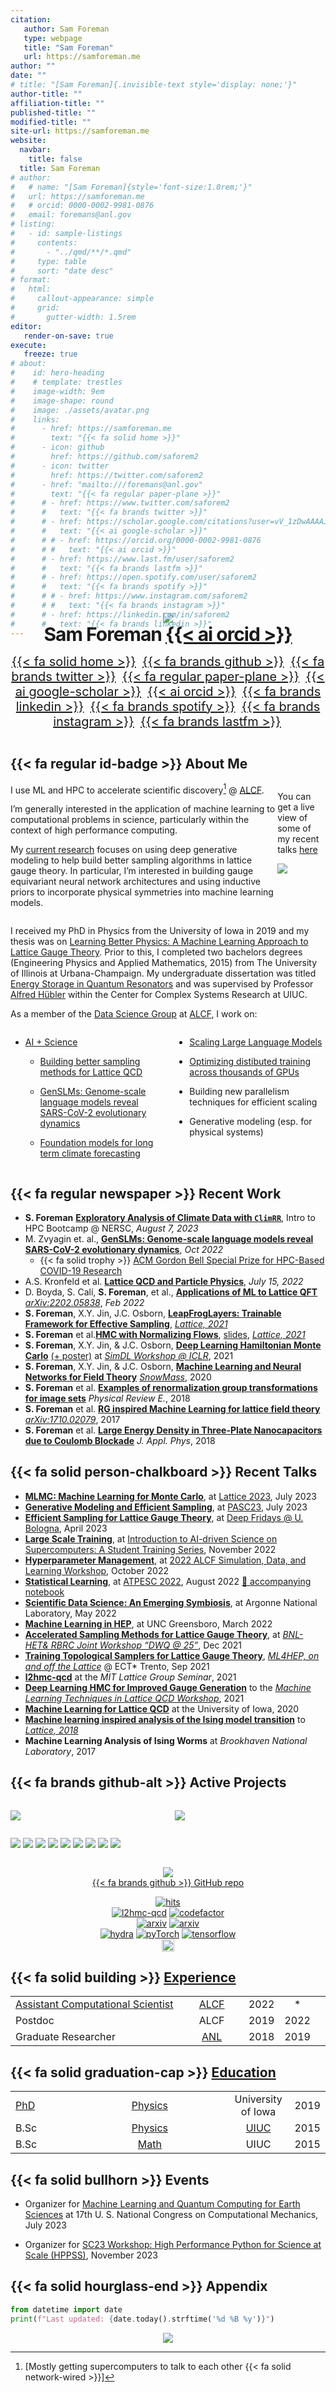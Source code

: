 ```yaml
---
citation:
   author: Sam Foreman
   type: webpage
   title: "Sam Foreman"
   url: https://samforeman.me
author: ""
date: ""
# title: "[Sam Foreman]{.invisible-text style='display: none;'}"
author-title: ""
affiliation-title: ""
published-title: ""
modified-title: ""
site-url: https://samforeman.me
website:
  navbar:
    title: false
  title: Sam Foreman
# author:
#   # name: "[Sam Foreman]{style='font-size:1.0rem;'}"
#   url: https://samforeman.me
#   # orcid: 0000-0002-9981-0876
#   email: foremans@anl.gov
# listing:
#   - id: sample-listings
#     contents:
#       - "../qmd/**/*.qmd"
#     type: table
#     sort: "date desc"
# format:
#   html:
#     callout-appearance: simple
#     grid:
#       gutter-width: 1.5rem
editor:
   render-on-save: true
execute:
   freeze: true
# about:
#    id: hero-heading
#    # template: trestles
#    image-width: 9em
#    image-shape: round
#    image: ./assets/avatar.png
#    links:
#      - href: https://samforeman.me
#        text: "{{< fa solid home >}}"
#      - icon: github
#        href: https://github.com/saforem2
#      - icon: twitter
#        href: https://twitter.com/saforem2
#      - href: "mailto:///foremans@anl.gov"
#        text: "{{< fa regular paper-plane >}}"
#      # - href: https://www.twitter.com/saforem2
#      #   text: "{{< fa brands twitter >}}"
#      # - href: https://scholar.google.com/citations?user=vV_1zDwAAAAJ&hl=en
#      #   text: "{{< ai google-scholar >}}"
#      # # - href: https://orcid.org/0000-0002-9981-0876
#      # #   text: "{{< ai orcid >}}"
#      # - href: https://www.last.fm/user/saforem2
#      #   text: "{{< fa brands lastfm >}}"
#      # - href: https://open.spotify.com/user/saforem2
#      #   text: "{{< fa brands spotify >}}"
#      # # - href: https://www.instagram.com/saforem2
#      # #   text: "{{< fa brands instagram >}}"
#      # - href: https://linkedin.com/in/saforem2
#      #   text: "{{< fa brands linkedin >}}"
---
```


# []{style="display: none; margin-top: 0rem!important;"}

::: {style="font-size:1.0em; text-align: center; margin-top: -5rem; "}

[![](./assets/avatar.png)]{.profile-avatar style="width: 100%;margi-top: -2rem;"}  
[Sam Foreman [[{{< ai orcid >}}]{.orcid-green}](https://orcid.org/0000-0002-9981-0876)]{style="font-size: 1.875rem; color: var(--dim-text)!important; font-weight: bold; margin-bottom: -0.5rem; letter-spacing:-1px;"}

[[{{< fa solid home >}}](https://samforeman.me)]{style="font-size:1.25rem; padding-right: 0.20rem;"}
[[{{< fa brands github >}}](https://github.com/saforem2)]{style="font-size:1.25rem; padding-left: 0.20rem; padding-right: 0.20rem"}
[[{{< fa brands twitter >}}](https://www.twitter.com/saforem2)]{style="font-size:1.25rem; padding-left: 0.20rem; padding-right: 0.20rem"}
[[{{< fa regular paper-plane >}}](mailto:///foremans@anl.gov)]{style="font-size:1.25rem; padding-left: 0.20rem; padding-right: 0.20rem"}
[[{{< ai google-scholar >}}](https://scholar.google.com/citations?user=vV_1zDwAAAAJ&hl=en)]{style="font-size:1.25rem; padding-left: 0.20rem; padding-right: 0.20rem"}
[[{{< ai orcid >}}](https://orcid.org/0000-0002-9981-0876)]{style="font-size:1.25rem; padding-left: 0.20rem; padding-right: 0.20rem"}
[[{{< fa brands linkedin >}}](https://linkedin.com/in/saforem2)]{style="font-size:1.25rem; padding-left: 0.20rem; padding-right: 0.20rem"}
[[{{< fa brands spotify >}}](https://open.spotify.com/user/saforem2)]{style="font-size:1.25rem; padding-left: 0.20rem; padding-right: 0.20rem"}
[[{{< fa brands instagram >}}](https://www.instagram.com/saforem2)]{style="font-size:1.25rem; padding-left: 0.20rem; padding-right: 0.20rem"}
[[{{< fa brands lastfm >}}](https://www.last.fm/user/saforem2)]{style="font-size:1.25rem; padding-left: 0.20rem; padding-right: 0.20rem"}

:::

::: {layout="[60,-5,30]]" layout-valign="center" style="display: flex; flex-direction: row; margin-top: -0.0em; align-items: center;"}

::: {style="margin-top: -0.0em;"}

# [{{< fa regular id-badge >}}]{.dim-text} About Me

I use ML and HPC to accelerate scientific discovery[^1] @ [ALCF](https://alcf.anl.gov).

I'm generally interested in the application of machine learning to
computational problems in science, particularly within the context of high
performance computing.

My [current research](https://saforem2.github.io/l2hmc-qcd) focuses on using
deep generative modeling to help build better sampling algorithms in lattice
gauge theory. In particular, I'm interested in building gauge equivariant
neural network architectures and using inductive priors to incorporate physical
symmetries into machine learning models.

[^1]: [Mostly getting supercomputers to talk to each other {{< fa solid network-wired >}}]

:::

::: {style="margin-top:1rem;"}

::: {.callout-tip icon=false title="[{{< fa solid person-chalkboard size=fa-lg >}}]{style='color:var(--dim-text);'} $\hspace{1pt}$ [Recent Talks]{.dim-text}" collapse="false" style="text-align: left!important; width:100%; border-color: var(--dim-color)!important; background-color: var(--bg-transparent);"}

You can get a live view of some of my recent talks [here](./qmd/slides.qmd)

:::

::: {.callout-tip icon=false title="[{{< fa solid music >}} $\hspace{1pt}$ Now Playing:]{.green-text}" collapse="true" style="width:100%; border: 1px solid var(--green-text)!important;"}

::: {style="width:100%;"}

[[![](https://spotify-github-profile.vercel.app/api/view?uid=saforem2&cover_image=true&theme=novatorem&bar_color=53b14f&bar_color_cover=true)](https://spotify-github-profile.vercel.app/api/view?uid=saforem2&redirect=true)]{.stretch}

:::

:::


:::

:::

I received my PhD in Physics from the University of Iowa in 2019 and my thesis
was on [Learning Better Physics: A Machine Learning Approach to Lattice Gauge
Theory](https://iro.uiowa.edu/esploro/outputs/doctoral/Learning-better-physics-a-machine-learning/9983776792002771).
Prior to this, I completed two bachelors degrees (Engineering Physics and
Applied Mathematics, 2015) from The University of Illinois at Urbana-Champaign.
My undergraduate dissertation was titled [Energy Storage in Quantum
Resonators](https://aip.scitation.org/doi/10.1063/1.5009698) and was supervised
by Professor [Alfred Hübler](https://en.wikipedia.org/wiki/Alfred_H%C3%BCbler)
within the Center for Complex Systems Research at UIUC.

As a member of the [Data Science
Group](https://www.alcf.anl.gov/about/people/group/506) at
[ALCF](https://alcf.anl.gov), I work on:  

:::: {.columns}

::: {.column width="50%"}

- [AI + Science](https://github.com/saforem2/)

  - [Building better sampling methods for Lattice
  QCD](https://github.com/saforem2/l2hmc-qcd)

  - [GenSLMs: Genome-scale language models reveal SARS-CoV-2 evolutionary dynamics](https://www.biorxiv.org/content/10.1101/2022.10.10.511571v2)

  - [Foundation models for long term climate
  forecasting](https://saforem2.github.io/climate-analysis)

:::

::: {.column width="50%"}

- [Scaling Large Language Models](https://github.com/saforem2/Megatron-DS-Benchmarking)

- [Optimizing distibuted training across thousands of GPUs](https://github.com/argonne-lcf/mlprof)


- Building new parallelism techniques for efficient scaling


- Generative modeling (esp. for physical systems)

:::

::::


## [{{< fa regular newspaper >}}]{.red-text} Recent Work

- **S. Foreman** [**Exploratory Analysis of Climate Data with `ClimRR`**](https://saforem2.github.io/climate-analysis), Intro to HPC Bootcamp @ NERSC, _August 7, 2023_  
- M. Zvyagin et. al., [**GenSLMs: Genome-scale language models reveal SARS-CoV-2 evolutionary dynamics**](https://www.biorxiv.org/content/10.1101/2022.10.10.511571v1.abstract), _Oct 2022_  
  - [{{< fa solid trophy >}}]{.yellow-text} [ACM Gordon Bell Special Prize for HPC-Based COVID-19 Research](https://www.acm.org/media-center/2022/november/gordon-bell-special-prize-covid-research-2022)  
- A.S. Kronfeld et al. [**Lattice QCD and Particle Physics**](https://arxiv.org/abs/2207.07641), _July 15, 2022_  
- D. Boyda, S. Calí, **S. Foreman**, et al., [**Applications of ML to Lattice QFT**](https://arxiv.org/abs/2202.05838) [_arXiv:2202.05838_](https://arxiv.org/abs/2202.05838), _Feb 2022_  
- **S. Foreman**, X.Y. Jin, J.C. Osborn, [**LeapFrogLayers: Trainable Framework for Effective Sampling**](https://arxiv.org/abs/2112.01582), [_Lattice, 2021_](https://indico.cern.ch/event/1006302)  
- **S. Foreman** et al.[**HMC with Normalizing Flows**](https://arxiv.org/abs/2112.01586), [slides](https://indico.cern.ch/event/1006302/contributions/4380743/), [_Lattice, 2021_](https://indico.cern.ch/event/1006302/)  
- **S. Foreman**, X.Y. Jin, & J.C. Osborn, [**Deep Learning Hamiltonian Monte Carlo**](https://arxiv.org/abs/2105.03418) [(+ poster)](https://simdl.github.io/posters/57-supp_DLHMC_Foreman_SimDL-ICLR2021_poster1.pdf) at [_SimDL Workshop @ ICLR_](https://simdl.github.io/), 2021  
- **S. Foreman**, X.Y. Jin, & J.C. Osborn, [**Machine Learning and Neural Networks for Field Theory**](https://bit.ly/snowmass_ml2020) [_SnowMass_](https://snowmass21.org/), 2020  
- **S. Foreman** et al. [**Examples of renormalization group transformations for image sets**](https://journals.aps.org/pre/abstract/10.1103/PhysRevE.98.052129) _Physical Review E._, 2018  
- **S. Foreman** et al. [**RG inspired Machine Learning for lattice field theory**](https://arxiv.org/abs/1710.02079) [_arXiv:1710.02079_](https://www.arxiv.or/abs/1710.02079), 2017  
- **S. Foreman** et al. [**Large Energy Density in Three-Plate Nanocapacitors due to Coulomb Blockade**](https://doi.org/10.1063/1.5009698) _J. Appl. Phys_, 2018  

## [{{< fa solid person-chalkboard >}}]{.orange-text} Recent Talks

<!-- ::: {.card} -->
<!---->
<!-- Magic card -->
<!---->
<!-- ::: -->

- [**MLMC: Machine Learning for Monte Carlo**](https://saforem2.github.io/lattice23), at [Lattice 2023](https://mlmc2022.github.io/), July 2023
- [**Generative Modeling and Efficient Sampling**](https://saforem2.github.io/lqcd-pasc23/), at [PASC23](https://pasc23.pasc-conference.org/), July 2023
- [**Efficient Sampling for Lattice Gauge Theory**](https://saforem2.github.io/deep-fridays), at [Deep Fridays @ U. Bologna](https://www.cs.unibo.it/~asperti/deep_fridays.html), April 2023
- [**Large Scale Training**](https://saforem2.github.io/ai4sci-large-scale-training), at [Introduction to AI-driven Science on Supercomputers: A Student Training Series](https://github.com/argonne-lcf/ai-science-training-series), November 2022
- [**Hyperparameter Management**](https://saforem2.github.io/hparam-management-sdl2022), at [2022 ALCF Simulation, Data, and Learning Workshop](https://www.alcf.anl.gov/events/2022-alcf-simulation-data-and-learning-workshop), October 2022
- [**Statistical Learning**](https://saforem2.github.io/ATPESC-StatisticalLearning), at [ATPESC 2022](https://extremecomputingtraining.anl.gov/), August 2022 [📕 accompanying notebook](https://github.com/argonne-lcf/ATPESC_MachineLearning/blob/master/00_statisticalLearning/src/atpesc/notebooks/statistical_learning.ipynb)
- [**Scientific Data Science: An Emerging Symbiosis**](https://saforem2.github.io/anl-job-talk/), at Argonne National Laboratory, May 2022
- [**Machine Learning in HEP**](https://saforem2.github.io/physicsSeminar), at UNC Greensboro, March 2022
- [**Accelerated Sampling Methods for Lattice Gauge Theory**](https://saforem2.github.io/l2hmc-dwq25/), at [_BNL-HET& RBRC Joint Workshop "DWQ @ 25"_](https://indico.bnl.gov/event/13576/), Dec 2021
- [**Training Topological Samplers for Lattice Gauge Theory**](https://saforem2.github.io/l2hmc_talk_ect2021/), [_ML4HEP, on and off the Lattice_](https://indico.ectstar.eu/event/77/contributions/2349/) @ ECT\* Trento, Sep 2021
- [**l2hmc-qcd**](https://github.com/saforem2/l2hmc-qcd) at the _MIT Lattice Group Seminar_, 2021
- [**Deep Learning HMC for Improved Gauge Generation**](https://bit.ly/mainz21) to the [_Machine Learning Techniques in Lattice QCD Workshop_](https://bit.ly/mainz21_overview), 2021
- [**Machine Learning for Lattice QCD**](https://slides.com/samforeman/l2hmc-qcd-93bc0c) at the University of Iowa, 2020
- [**Machine learning inspired analysis of the Ising model transition**](https://bit.ly/latt2018) to [_Lattice, 2018_](https://indico.fnal.gov/event/15949/overview)
- **Machine Learning Analysis of Ising Worms** at _Brookhaven National Laboratory_, 2017

## [{{< fa brands github-alt >}}]{.yellow-text} Active Projects


<!-- ::: {.callout-caution icon=false title="[{{< fa solid person-chalkboard size=fa-lg >}}]{style='color:#A9A9B3;'} $\hspace{2pt}$ [[**Scaling LLMs for Science and Ongoing Collaborations**](https://saforem2.github.io/scaling4science) @ [Data-Intensive Computing and AI/ML at Scale](https://events.cels.anl.gov/event/426/overview) (08/2023)]{.dim-text}" collapse="true" style="width:100%; background-color: rgba(28, 28, 28, 0.75)!important; border-color: #2c2c2c!important;"} -->

::: {.callout-tip icon="false" collapse="false" style="width:100%; background-color: var(--bg-transparent)!important; border-color: var(--bg-border)!important;" title="[{{< fa brands github >}}]{.yellow-text} [GitHub Stats]{.dim-text} [([`saforem2`](https://github.com/saforem2)):]{.dim-text}"}


:::: {.columns style="display: flex; flex-direction: row; align-items: center; text-align:left;"}

::: {.column width="50%" style="text-align: left;"}

[![](https://github-readme-stats.vercel.app/api?username=saforem2&theme=transparent&text_color=838383&hide_border=true\&rank_icon=percentile)](https://github.com/saforem2)

:::

::: {.column width="50%" style="text-align:left;"}

[![](https://github-readme-stats.vercel.app/api/wakatime?username=saforem2&hide_border=true&layout=compact&theme=transparent&text_color=838383)](https://github.com/saforem2/)

:::

::::


::: {.img-container style="text-align:center; display: flex; margin-left: auto; margin-right: auto;"}

[![](https://github-readme-stats.vercel.app/api/pin/?username=saforem2&repo=l2hmc-qcd&theme=transparent&include_all_commits=true&hide_border=true&text_color=838383&title_color=838383)](https://github.com/saforem2/l2hmc-qcd)
[![](https://github-readme-stats.vercel.app/api/pin/?username=saforem2&repo=lattice23&theme=transparent&show_icons=true&include_all_commits=true&hide_border=true&text_color=838383&title_color=838383)](https://github.com/saforem2/lattice23)
[![](https://github-readme-stats.vercel.app/api/pin/?username=saforem2&repo=lqcd-pasc23&theme=transparent&show_icons=true&include_all_commits=true&hide_border=true&text_color=838383&title_color=838383)](https://github.com/saforem2/lqcd-pasc23)
[![](https://github-readme-stats.vercel.app/api/pin/?username=nftqcd&repo=fthmc&theme=transparent&show_icons=true&include_all_commits=true&hide_border=true&text_color=838383&title_color=838383)](https://github.com/nftqcd/fthmc)
[![](https://github-readme-stats.vercel.app/api/pin/?username=argonne-lcf&repo=CompPerfWorkshop&theme=transparent&show_icons=true&include_all_commits=true&hide_border=true&text_color=838383)](https://github.com/argonne-lcf/CompPerfWorkshop)
[![](https://github-readme-stats.vercel.app/api/pin/?username=argonne-lcf&repo=ai-science-training-series&theme=transparent&show_icons=true&include_all_commits=true&hide_border=true&text_color=838383&title_color=838383)](https://github.com/argonne-lcf/ai-science-training-series)
[![](https://github-readme-stats.vercel.app/api/pin/?username=argonne-lcf&repo=mlprof&theme=transparent&show_icons=true&include_all_commits=true&hide_border=true&text_color=838383&title_color=838383)](https://github.com/argonne-lcf/mlprof)
[![](https://github-readme-stats.vercel.app/api/pin/?username=argonne-lcf&repo=user-guides&theme=transparent&show_icons=true&include_all_commits=true&hide_border=true&text_color=838383&title_color=838383)](https://github.com/argonne-lcf/user-guides)
[![](https://github-readme-stats.vercel.app/api/pin/?username=saforem2&repo=personal_site&theme=transparent&show_icons=true&include_all_commits=true&hide_border=true&icon_color=838383&title_color=838383)](https://github.com/saforem2/personal_site)

<!-- [![github](https://github-readme-stats.vercel.app/api/pin/?username=saforem2&repo=l2hmc-qcd&theme=transparent&include_all_commits=true&hide_border=true&icon_color=#00CCFF&title_color=#00CCFF&bg_color=#1c1c1c)](https://github.com/saforem2/l2hmc-qcd) -->
<!-- <a href="https://github.com/saforem2/lattice23"><img src="https://github-readme-stats.vercel.app/api/pin/?username=saforem2&repo=lattice23&theme=transparent&show_icons=true&include_all_commits=true&hide_border=true&icon_color=#00CCFF&title_color=#00CCFF&bg_color=#1c1c1c" /></a> -->
<!-- <a href="https://github.com/nftqcd/fthmc"><img src="https://github-readme-stats.vercel.app/api/pin/?username=nftqcd&repo=fthmc&theme=transparent&show_icons=true&include_all_commits=true&hide_border=true&icon_color=#00CCFF&title_color=#00CCFF&bg_color=#1c1c1c" /></a> -->
<!-- <a href="https://github.com/saforem2/climate-analysis"><img src="https://github-readme-stats.vercel.app/api/pin/?username=saforem2&repo=climate-analysis&theme=transparent&show_icons=true&include_all_commits=true&hide_border=true&icon_color=#00CCFF&title_color=#00CCFF&bg_color=#1c1c1c" /></a> -->
<!-- <a href="https://github.com/argonne-lcf/ai-science-training-series"><img src="https://github-readme-stats.vercel.app/api/pin/?username=argonne-lcf&repo=ai-science-training-series&theme=transparent&show_icons=true&include_all_commits=true&hide_border=true&icon_color=#00CCFF&title_color=#00CCFF&bg_color=#1c1c1c" /></a> -->
<!-- <a href="https://github.com/argonne-lcf/mlprof"><img src="https://github-readme-stats.vercel.app/api/pin/?username=argonne-lcf&repo=mlprof&theme=transparent&show_icons=true&include_all_commits=true&hide_border=true&icon_color=#00CCFF&title_color=#00CCFF&bg_color=#1c1c1c" /></a> -->
<!-- <a href="https://github.com/argonne-lcf/user-guides"><img src="https://github-readme-stats.vercel.app/api/pin/?username=argonne-lcf&repo=user-guides&theme=transparent&show_icons=true&include_all_commits=true&hide_border=true&icon_color=#00CCFF&title_color=#00CCFF&bg_color=#1c1c1c" /></a> -->
<!-- <a href="https://github.com/saforem2/personal_site"><img src="https://github-readme-stats.vercel.app/api/pin/?username=saforem2&repo=personal_site&theme=transparent&show_icons=true&include_all_commits=true&hide_border=true&icon_color=#00CCFF&title_color=#00CCFF&bg_color=#1c1c1c" /></a> -->

:::



::: {.callout-tip icon="false" collapse="false" style="width:100%; background-color: var(--bg-transparent); border-color: var(--bg-border)!important;" title="[`l2hmc-qcd`](https://saforem2.github.io/l2hmc-qcd)"}

::: {style="text-align:center;"}

[![](https://raw.githubusercontent.com/saforem2/l2hmc-qcd/main/assets/logo-small.svg)](https://saforem2.github.io/l2hmc-qcd)  
[{{< fa brands github >}} GitHub repo](https://github.com/saforem2/l2hmc-qcd)

<!-- <a href="https://github.com/saforem2/l2hmc-qcd"><img src="https://github-readme-stats.vercel.app/api/pin/?username=saforem2&repo=l2hmc-qcd&theme=transparent&include_all_commits=true&hide_border=true&icon_color=#00CCFF&title_color=#00CCFF&bg_color=#1c1c1c" /></a> -->
<!-- ![l2hmc-qcd](https://github.com/saforem2/saforem2/blob/main/assets/l2hmc-qcd-small.svg) -->

<a href="https://hits.seeyoufarm.com"><img alt="hits" src="https://hits.seeyoufarm.com/api/count/incr/badge.svg?url=https%3A%2F%2Fgithub.com%2Fsaforem2%2Fl2hmc-qcd&count_bg=%2300CCFF&title_bg=%23555555&icon=&icon_color=%23111111&title=👋&edge_flat=false"></a>    
<a href="https://github.com/saforem2/l2hmc-qcd/"><img alt="l2hmc-qcd" src="https://img.shields.io/badge/-l2hmc--qcd-252525?style=flat&logo=github&labelColor=gray"></a> <a href="https://www.codefactor.io/repository/github/saforem2/l2hmc-qcd"><img alt="codefactor" src="https://www.codefactor.io/repository/github/saforem2/l2hmc-qcd/badge"></a>
<br>
<a href="https://arxiv.org/abs/2112.01582"><img alt="arxiv" src="http://img.shields.io/badge/arXiv-2112.01582-B31B1B.svg"></a> <a href="https://arxiv.org/abs/2105.03418"><img alt="arxiv" src="http://img.shields.io/badge/arXiv-2105.03418-B31B1B.svg"></a> 
<br>
<a href="https://hydra.cc"><img alt="hydra" src="https://img.shields.io/badge/Config-Hydra-89b8cd"></a> <a href="https://pytorch.org/get-started/locally/"><img alt="pyTorch" src="https://img.shields.io/badge/PyTorch-ee4c2c?logo=pytorch&logoColor=white"></a> <a href="https://www.tensorflow.org"><img alt="tensorflow" src="https://img.shields.io/badge/TensorFlow-%23FF6F00.svg?&logo=TensorFlow&logoColor=white"></a> 
<br>
[<img src="https://raw.githubusercontent.com/wandb/assets/main/wandb-github-badge-28.svg" alt="Weights & Biases monitoring" height=20>](https://wandb.ai/l2hmc-qcd/l2hmc-qcd)

:::

:::

:::

## [{{< fa solid building >}}]{.green-text} [Experience](https://samforeman.me/files/resume.pdf)


|                                                                                    |                              |      |      |     |
|:---------------------------------------------------------------------------------- |:----------------------------:|:----:|:----:|:---:|
| [Assistant Computational Scientist](https://alcf.anl.gov/about/people/sam-foreman) | [ALCF](https://alcf.anl.gov) | 2022 | *    |     |
| Postdoc                                                                            |             ALCF             | 2019 | 2022 |     | 
| Graduate Researcher                                                                |  [ANL](https://anl.gov)  | 2018 | 2019 |     |


## [{{< fa solid graduation-cap >}}]{.blue-text} [Education](https://scholar.google.com/citations?user=vV_1zDwAAAAJ&hl=en)

|                                       |                                                                                              |                                   |      |
|:------------------------------------- |:--------------------------------------------------------------------------------------------:|:---------------------------------:|:----:|
| [PhD](https://bit.ly/sam-foreman-phd) |                  [Physics](https://physics.uiowa.edu/graduate/phd-physics)                   |                University of Iowa | 2019 |
| B.Sc                                  |  [Physics](https://grainger.illinois.edu/academics/undergraduate/majors-and-minors/physics)  | [UIUC](https://illinois.edu/)| 2015 |
| B.Sc                                  | [Math](http://catalog.illinois.edu/undergraduate/las/mathematics-bslas/applied-mathematics/) |                              UIUC | 2015 |

## [{{< fa solid bullhorn >}}]{.purple-text} Events

- Organizer for [Machine Learning and Quantum Computing for Earth
Sciences](https://17.usnccm.org/702) at 17th U. S. National Congress on
Computational Mechanics, July 2023

- Organizer for [SC23 Workshop: High Performance Python for Science at Scale
(HPPSS)](https://hppss.github.io/SC23/), November 2023


<!-- ## [{{< fa regular newspaper >}}]{.pink-text} Posts -->
<!---->
<!-- ::: {#sample-listings} -->
<!-- ::: -->



## [{{< fa solid hourglass-end >}}]{.pink-text} Appendix

```python
from datetime import date
print(f"Last updated: {date.today().strftime('%d %B %y')}")
```


<!-- [[![](https://hits.seeyoufarm.com/api/count/incr/badge.svg?url=https%3A%2F%2Fsaforem2.github.io&count_bg=%2300CCFF&title_bg=%23303030&icon=&icon_color=%23E7E7E7&title=hits&edge_flat=false)](https://hits.seeyoufarm.com)]{style="text-align:center;"} -->


<p align="center">
<a href="https://hits.seeyoufarm.com"><img align="center" src="https://hits.seeyoufarm.com/api/count/incr/badge.svg?url=https%3A%2F%2Fsamforeman.me&count_bg=%2300CCFF&title_bg=%23303030&icon=&icon_color=%23E7E7E7&title=hits&edge_flat=false"/></a>
</p>
